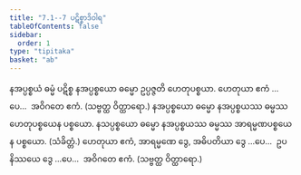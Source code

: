 ```yaml
---
title: "7.1--7 ပဋိစ္စာဒိဝါရ"
tableOfContents: false
sidebar:
  order: 1
type: "tipitaka"
basket: "ab"
---
```



<DynamicBreadcrumb />

<Division number="17">

<Paragraph number="44">
နအပ္ပစ္စယံ ဓမ္မံ ပဋိစ္စ နအပ္ပစ္စယော ဓမ္မော ဥပ္ပဇ္ဇတိ ဟေတုပစ္စယာ.
</Paragraph>

<Paragraph number="45">
ဟေတုယာ ဧကံ …ပေ…  အဝိဂတေ ဧကံ. (သဗ္ဗတ္ထ ဝိတ္ထာရော.)
</Paragraph>

</Division>
<Division number="18">

<Paragraph number="46">
နအပ္ပစ္စယော ဓမ္မော နအပ္ပစ္စယဿ ဓမ္မဿ ဟေတုပစ္စယေန ပစ္စယော.
</Paragraph>

<Paragraph number="47">
နသပ္ပစ္စယော ဓမ္မော နအပ္ပစ္စယဿ ဓမ္မဿ အာရမ္မဏပစ္စယေန ပစ္စယော. (သံခိတ္တံ.)
</Paragraph>

<Paragraph number="48">
ဟေတုယာ ဧကံ, အာရမ္မဏေ ဒွေ, အဓိပတိယာ ဒွေ …ပေ…  ဥပနိဿယေ ဒွေ …ပေ…  အဝိဂတေ ဧကံ. (သဗ္ဗတ္ထ ဝိတ္ထာရော.)
</Paragraph>
</Division>